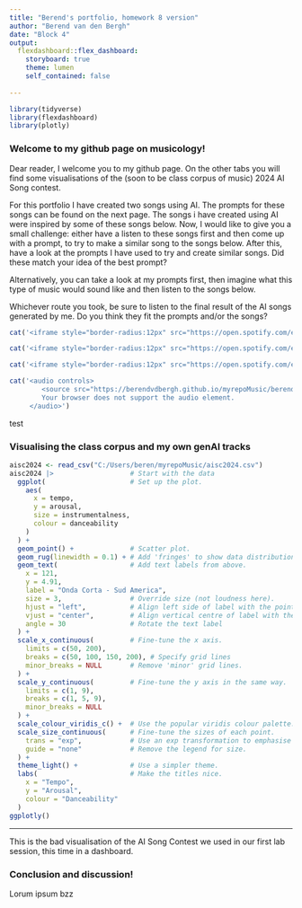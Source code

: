 ```yaml
---
title: "Berend's portfolio, homework 8 version"
author: "Berend van den Bergh"
date: "Block 4"
output: 
  flexdashboard::flex_dashboard:
    storyboard: true
    theme: lumen
    self_contained: false
    
---
```


```r
library(tidyverse)
library(flexdashboard)
library(plotly)
```

### Welcome to my github page on musicology!


Dear reader, I welcome you to my github page. On the other tabs you will find some visualisations of the (soon to be class corpus of music) 2024 AI Song contest. 

For this portfolio I have created two songs using AI. The prompts for these songs can be found on the next page. The songs i have created using AI were inspired by some of these songs below. Now, I would like to give you a small challenge: either have a listen to these songs first and then come up with a prompt, to try to make a similar song to the songs below. After this, have a look at the prompts I have used to try and create similar songs. Did these match your idea of the best prompt?

Alternatively, you can take a look at my prompts first, then imagine what this type of music would sound like and then listen to the songs below. 

Whichever route you took, be sure to listen to the final result of the AI songs generated by me. Do you think they fit the prompts and/or the songs?




```r
cat('<iframe style="border-radius:12px" src="https://open.spotify.com/embed/track/6iGMRy5RDMiAdTpuMB5gAm?utm_source=generator" width="100%" height="152" frameborder="0" allowfullscreen="" allow="autoplay; clipboard-write; encrypted-media; fullscreen; picture-in-picture"></iframe>')

cat('<iframe style="border-radius:12px" src="https://open.spotify.com/embed/track/2I7Ph7hRkjOMgy9WCsE4F3?utm_source=generator" width="100%" height="152" frameborder="0" allowfullscreen="" allow="autoplay; clipboard-write; encrypted-media; fullscreen; picture-in-picture"></iframe>')

cat('<iframe style="border-radius:12px" src="https://open.spotify.com/embed/track/1C5mmdbWD5ksvTU0gHPfao?utm_source=generator" width="100%" height="152" frameborder="0" allowfullscreen="" allow="autoplay; clipboard-write; encrypted-media; fullscreen; picture-in-picture"></iframe>')

cat('<audio controls>
        <source src="https://berendvdbergh.github.io/myrepoMusic/berend_b_1.mp3" type="audio/mpeg">
        Your browser does not support the audio element.
     </audio>')

```
test

### Visualising the class corpus and my own genAI tracks

```r
aisc2024 <- read_csv("C:/Users/beren/myrepoMusic/aisc2024.csv")
aisc2024 |>                   # Start with the data
  ggplot(                     # Set up the plot.
    aes(
      x = tempo,
      y = arousal,
      size = instrumentalness,
      colour = danceability
    )
  ) +
  geom_point() +              # Scatter plot.
  geom_rug(linewidth = 0.1) + # Add 'fringes' to show data distribution.
  geom_text(                  # Add text labels from above.
    x = 121,
    y = 4.91,
    label = "Onda Corta - Sud America",
    size = 3,                 # Override size (not loudness here).
    hjust = "left",           # Align left side of label with the point.
    vjust = "center",         # Align vertical centre of label with the point.
    angle = 30                # Rotate the text label
  ) +
  scale_x_continuous(         # Fine-tune the x axis.
    limits = c(50, 200),
    breaks = c(50, 100, 150, 200), # Specify grid lines
    minor_breaks = NULL       # Remove 'minor' grid lines.
  ) +
  scale_y_continuous(         # Fine-tune the y axis in the same way.
    limits = c(1, 9),
    breaks = c(1, 5, 9),
    minor_breaks = NULL
  ) +
  scale_colour_viridis_c() +  # Use the popular viridis colour palette.
  scale_size_continuous(      # Fine-tune the sizes of each point.
    trans = "exp",            # Use an exp transformation to emphasise loud..
    guide = "none"            # Remove the legend for size.
  ) +
  theme_light() +             # Use a simpler theme.
  labs(                       # Make the titles nice.
    x = "Tempo",
    y = "Arousal",
    colour = "Danceability"
  )
ggplotly()
```


***

This is the bad visualisation of the AI Song Contest we used in our first lab session, this time in a dashboard.

### Conclusion and discussion!

Lorum ipsum bzz
